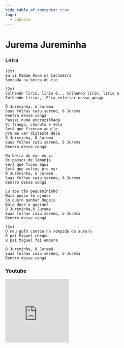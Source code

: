 ```yaml
---
hide_table_of_contents: true
tags:
  - caboclo
---
```


# Jurema Jureminha

### Letra

```text
(2x)
Eu vi Mamãe Oxum na Cachoeira
Sentada na beira do rio

(2x)
Colhendo lírio, lírio ê... Colhendo lírio, lírio a
Colhendo lírios,. P'ra enfeitar nosso gongá

Ô Jureminha, ô Juremá
Suas folhas caiu sereno, ô Jurema
Dentro desse congá
Passei numa encruzilhada
Vi frango, charuto e vela
Será que fizeram aquilo
Pra me ver distante dela
Ô Jureminha, Ô Juremá
Suas folhas caiu sereno, ô Jurema
Dentro desse congá

Na beira do mar eu vi
Os passos de Iemanjá
Será que ficou aqui
Será que voltou pro mar
Ô Jureminha, ô Juremá
Suas folhas caiu sereno, ô Jurema
Dentro desse congá

Eu sou tão pequenininho
Mais posso te ajudar
Só quero ganhar depois
Bala doce e guaraná
Ô Jureminha,ô Jurema
Suas folhas caiu sereno, ô Jurema
Dentro desse congá

(2x)
O meu galo cantou na rompida da aurora
O pai Miguel chegou
O pai Miguel foi embora

Ô Jureminha, ô Juremá
Suas folhas caiu sereno, ô Jurema
Dentro desse congá
```

### Youtube

<iframe
  width="200"
  height="200"
  src="https://www.youtube.com/embed/KvnKW5_QUEk"
  title="YouTube video player"
  frameborder="0"
  allow="accelerometer; autoplay; clipboard-write; encrypted-media; gyroscope; picture-in-picture; web-share"
  referrerpolicy="strict-origin-when-cross-origin"
  allowfullscreen
></iframe>
